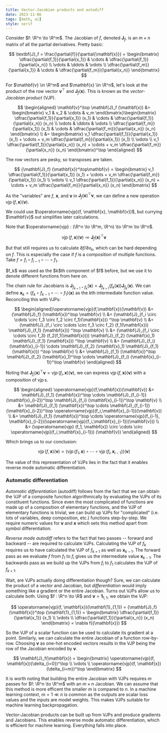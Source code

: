 ```yaml
---
title: Vector-Jacobian products and autodiff
date: 2023-11-06
tags: [math, ai]
style: serif
---
```



Consider $f: \R^n \to \R^m$. The Jacobian of $f$, denoted $\mathbf{J}_f$, is an $m \times n$ matrix of all the partial derivatives. Pretty basic:

$$
\textbf{J}_f = \frac{\partial{f}}{\partial{\mathbf{x}}} = \begin{bmatrix} \dfrac{\partial{f_1}}{\partial{x_1}} & \cdots & \dfrac{\partial{f_1}}{\partial{x_n}} \\ \vdots & \ddots & \vdots \\ \dfrac{\partial{f_m}}{\partial{x_1}} & \cdots & \dfrac{\partial{f_m}}{\partial{x_n}} \end{bmatrix}
$$

For $\mathbf{v} \in \R^m$ and $\mathbf{x} \in \R^n$, let's look at the product of the row vector $\mathbf{v}^\top$ and $\mathbf{J}_f (\mathbf{x})$.
This is known as the _vector-Jacobian product_ (VJP).

$$
\begin{aligned}
\mathbf{v}^\top \mathbf{J}_f (\mathbf{x})
&= \begin{bmatrix} v_1 & v_2 & \cdots & v_m \end{bmatrix}\begin{bmatrix} \dfrac{\partial{f_1}}{\partial{x_1}} (x_1) & \cdots & \dfrac{\partial{f_1}}{\partial{x_n}} (x_n) \\ \vdots & \ddots & \vdots \\ \dfrac{\partial{f_m}}{\partial{x_1}} (x_1) & \cdots & \dfrac{\partial{f_m}}{\partial{x_n}} (x_n) \end{bmatrix} \\
&= \begin{bmatrix} v_1 \dfrac{\partial{f_1}}{\partial{x_1}} (x_1) + \cdots + v_m \dfrac{\partial{f_m}}{\partial{x_1}} (x_1) \\ \vdots \\ v_1 \dfrac{\partial{f_1}}{\partial{x_n}} (x_n)  + \cdots + v_m \dfrac{\partial{f_m}}{\partial{x_n}} (x_n) \end{bmatrix}^\top
\end{aligned}
$$

The row vectors are pesky, so transposes are taken.

$$
{\mathbf{J}_f} (\mathbf{x})^\top\mathbf{v} = \begin{bmatrix} v_1 \dfrac{\partial{f_1}}{\partial{x_1}} (x_1) + \cdots + v_m \dfrac{\partial{f_m}}{\partial{x_1}} (x_1) \\ \vdots \\ v_1 \dfrac{\partial{f_1}}{\partial{x_n}} (x_n) + \cdots + v_m \dfrac{\partial{f_m}}{\partial{x_n}} (x_n) \end{bmatrix}
$$

As the "variables" are $f$, $\mathbf{x}$, and $\mathbf{v}$ in ${\mathbf{J}_f} (\mathbf{x})^\top\mathbf{v}$, we can define a new operation $\operatorname{vjp}(f, \mathbf{x})(\mathbf{v})$.

<Sidenote>
  We could use $\operatorname{vjp}(f, \mathbf{x}, \mathbf{v})$, but currying
  $\mathbf{v}$ out simplifies later calculations.
</Sidenote>

Note that $\operatorname{vjp} : (\R^n \to \R^m, \R^n) \to \R^m \to \R^n$.

$$
\operatorname{vjp}(f, \mathbf{x})(\mathbf{v}) \coloneqq {\mathbf{J}_f} (\mathbf{x})^\top \mathbf{v}
$$

But that still requires us to calculate $\partial{f}/\partial{x_k}$, which can be hard depending on $f$.
This is especially the case if $f$ is a composition of multiple functions.
Take $f = f_i \circ f_{i-1} \circ \cdots \circ f_1$.

<Sidenote>
  $f_k$ was used as the $k$th component of $f$ before, but we use it to denote
  different functions from here on.
</Sidenote>

The chain rule for Jacobians is $\mathbf{J}_{f_{k+1} \circ f_k} (\mathbf{x}) = \mathbf{J}_{f_{k+1}} (f_k (\mathbf{x})) \mathbf{J}_{f_k}(\mathbf{x})$.
We can define $\mathbf{x}_k = (f_k \circ f_{k-1} \circ \cdots \circ f_1) (\mathbf{x})$ as the $k$th intermediate function value.
Reconciling this with VJPs:

$$
\begin{aligned}\operatorname{vjp}(f,\mathbf{x})(\mathbf{v})
&= {\mathbf{J}_f} (\mathbf{x})^\top \mathbf{v} \\
&= (\mathbf{J}_{f_i \circ \cdots \circ f_3 \circ f_2 \circ f_1}(\mathbf{x})) ^\top \mathbf{v} \\
&= (\mathbf{J}_{f_i \circ \cdots \circ f_3 \circ f_2} (f_1(\mathbf{x})) \mathbf{J}_{f_1} (\mathbf{x})) ^\top \mathbf{v} \\
&= (\mathbf{J}_{f_i \circ \cdots \circ f_3} (f_2(f_1(\mathbf{x}))) \mathbf{J}_{f_2} (\mathbf{x}_1) \mathbf{J}_{f_1} (\mathbf{x})) ^\top \mathbf{v} \\
&= (\mathbf{J}_{f_i} (\mathbf{x}_{i-1}) \cdots \mathbf{J}_{f_2} (\mathbf{x}_1) \mathbf{J}_{f_1} (\mathbf{x})) ^\top \mathbf{v} \\
&= \mathbf{J}_{f_1} (\mathbf{x})^\top \mathbf{J}_{f_2} (\mathbf{x}_1)^\top \cdots \mathbf{J}_{f_i} (\mathbf{x}_{i-1})^\top \mathbf{v}
\end{aligned}
$$

Noting that $\mathbf{J}_{f_i}(\mathbf{x})^\top\mathbf{v} = \operatorname{vjp}(f_i, \mathbf{x})(\mathbf{v})$, we can express $\operatorname{vjp}(f, \mathbf{x})(\mathbf{v})$ with a composition of $\operatorname{vjp}$s.

$$
\begin{aligned}
\operatorname{vjp}(f,\mathbf{x})(\mathbf{v})
&= \mathbf{J}_{f_1} (\mathbf{x})^\top \cdots \mathbf{J}_{f_{i-1}} (\mathbf{x}_{i-2})^\top \mathbf{J}_{f_i} (\mathbf{x}_{i-1})^\top \mathbf{v} \\
&= \mathbf{J}_{f_1} (\mathbf{x})^\top \cdots \mathbf{J}_{f_{i-1}} (\mathbf{x}_{i-2})^\top \operatorname{vjp}(f_i,\mathbf{x}_{i-1})(\mathbf{v}) \\
&= \mathbf{J}_{f_1} (\mathbf{x})^\top \cdots \operatorname{vjp}(f_{i-1}, \mathbf{x}_{i-2})(\operatorname{vjp}(f_i,\mathbf{x}_{i-1})(\mathbf{v})) \\
&= (\operatorname{vjp} (f_1, \mathbf{x}) \circ \cdots \circ \operatorname{vjp}(f_i,\mathbf{x}_{i-1})) (\mathbf{v})
\end{aligned}
$$

Which brings us to our conclusion:

$$
\operatorname{vjp}(f,\mathbf{x})(\mathbf{v}) = (\operatorname{vjp} (f_1, \mathbf{x}) \circ \cdots \circ \operatorname{vjp}(f_i,\mathbf{x}_{i-1})) (\mathbf{v})
$$

The value of this representation of VJPs lies in the fact that it enables reverse mode automatic differentiation.

### Automatic differentiation

_Automatic differentiation_ (autodiff) follows from the fact that we can obtain the VJP of a composite function algorithmically by evaluating the VJPs of its constituent functions.
Since even the most complicated of functions are made up of a composition of elementary functions, and the VJP of elementary functions is trivial, we can build up VJPs for "complicated" (i.e. lots of variables, deep composition, etc.) functions step-by-step.
We require numeric values for $\mathbf{v}$ and $\mathbf{x}$ which sets this method apart from symbol differentiation.

_Reverse mode autodiff_ refers to the fact that two passes -- forward and backward -- are required to calculate VJPs.
Calculating the VJP of $f_k$ requires us to have calculated the VJP of $f_{k+1}$ as well as $\mathbf{x}_{k-1}$.
The forward pass as we evaluate $f$ from $f_1$ to $f_i$ gives us the intermediate value $\mathbf{x}_{k-1}$.
The backwards pass as we build up the VJPs from $f_i$ to $f_1$ calculates the VJP of $f_{k+1}$.

Wait, are VJPs actually doing differentiation though?
Sure, we can calculate the product of a vector and Jacobian, but _differentiation_ would imply something like a gradient or the entire Jacobian.
Turns out VJPs allow us to calculate both.
Using $f : \R^n \to \R$ and $\mathbf{v} = \mathbf{1}_{1,1}$, we obtain the VJP:

$$
\operatorname{vjp}(f, \mathbf{x})(\mathbf{1}_{1,1}) = {\mathbf{J}_f}(\mathbf{x})^\top {\mathbf{1}_{1,1}} = \begin{bmatrix} \dfrac{\partial{f_1}}{\partial{x_1}} (x_1) \\ \vdots \\ \dfrac{\partial{f_1}}{\partial{x_n}} (x_n) \end{bmatrix} = \nabla f({\mathbf{x}})
$$

So the VJP of a scalar function can be used to calculate its gradient at a point.
Similarly, we can calculate the entire Jacobian of a function row-by-row.
Choosing $\mathbf{v}$ as one-hot encoded vectors results in the VJP being the row of the Jacobian encoded by $\mathbf{v}$.

$$
\mathbf{J}_f(\mathbf{x}) = \begin{bmatrix}
  \operatorname{vjp}(f, \mathbf{x})(\delta_{i=0})^\top \\
  \vdots \\
  \operatorname{vjp}(f, \mathbf{x})(\delta_{i=m})^\top
\end{bmatrix}
$$

It is worth noting that building the entire Jacobian with VJPs requires $m$ passes for $f: \R^n \to \R^m$ with an $m \times n$ Jacobian.
We can assume that this method is more efficent the smaller $m$ is compared to $n$.
In a machine learning context, $m=1 \ll n$ is common as the outputs are scalar loss values and the inputs are model weights.
This makes VJPs suitable for machine learning backpropagation.

Vector-Jacobian products can be built up from VJPs and produce gradients and Jacobians.
This enables reverse mode automatic differentiation, which is efficient for machine learning. Everything falls into place.
